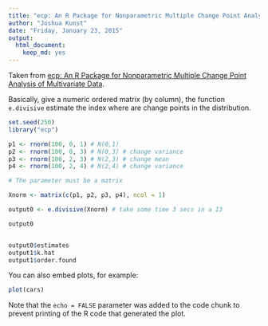 ```yaml
---
title: "ecp: An R Package for Nonparametric Multiple Change Point Analysis of Multivariate Data"
author: "Joshua Kunst"
date: "Friday, January 23, 2015"
output:
  html_document:
    keep_md: yes
---
```


Taken from [ecp: An R Package for Nonparametric Multiple Change Point Analysis of Multivariate Data](http://www.jstatsoft.org/v62/i07/paper).

Basically, give a numeric ordered matrix (by column), the function `e.divisive` estimate the index where are change points in the distribution.


```r
set.seed(250)
library("ecp")

p1 <- rnorm(100, 0, 1) # N(0,1)
p2 <- rnorm(100, 0, 3) # N(0,3) # change variance
p3 <- rnorm(100, 2, 3) # N(2,3) # change mean
p4 <- rnorm(100, 2, 4) # N(2,4) # change variance

# The parameter must be a matrix

Xnorm <- matrix(c(p1, p2, p3, p4), ncol = 1)

output0 <- e.divisive(Xnorm) # take some time 3 secs in a I3

output0


output0$estimates
output1$k.hat
output1$order.found

```

You can also embed plots, for example:

```r
plot(cars)
```

Note that the `echo = FALSE` parameter was added to the code chunk to prevent printing of the R code that generated the plot.
